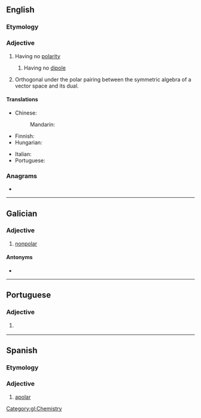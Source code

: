 ==English==

===Etymology===
{{prefix|en|a|polar}}

===Adjective===
{{en-adj|-}}

# Having no [[polarity]]
## {{lb|en|chemistry|physics}} Having no [[dipole]]
# {{lb|en|geometry}} Orthogonal under the polar pairing between the symmetric algebra of a vector space and its dual.

====Translations====
{{trans-top|having no polarity}}
* Chinese:
*: Mandarin: {{t|cmn|非极性|tr=FeiJiXing|sc=Hani}}
* Finnish: {{t|fi|pooliton}}
* Hungarian: {{t|hu|apoláris}}
{{trans-mid}}
* Italian: {{t+|it|apolare}}
* Portuguese: {{t+|pt|apolar}}
{{trans-bottom}}

===Anagrams===
* {{anagrams|en|a=aalopr|Rapalo|laparo-}}

----

==Galician==

===Adjective===
{{gl-adj|f=apolar|pl=apolares}}

# [[nonpolar]]

====Antonyms====
* {{l|gl|polar}}

[[Category:gl:Chemistry]]

----

==Portuguese==

===Adjective===
{{pt-adj|apola|r}}

# {{l|en|apolar}} {{gloss|having no polarity}}

----

==Spanish==

===Etymology===
{{af|es|a-|polar}}

===Adjective===
{{es-adj}}

# [[#English|apolar]]